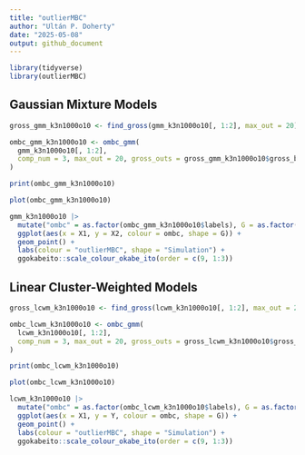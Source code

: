 ```yaml
---
title: "outlierMBC"
author: "Ultán P. Doherty"
date: "2025-05-08"
output: github_document
---
```


```r
library(tidyverse)
library(outlierMBC)
```

## Gaussian Mixture Models

```r
gross_gmm_k3n1000o10 <- find_gross(gmm_k3n1000o10[, 1:2], max_out = 20)

ombc_gmm_k3n1000o10 <- ombc_gmm(
  gmm_k3n1000o10[, 1:2],
  comp_num = 3, max_out = 20, gross_outs = gross_gmm_k3n1000o10$gross_bool
)

print(ombc_gmm_k3n1000o10)

plot(ombc_gmm_k3n1000o10)

gmm_k3n1000o10 |>
  mutate("ombc" = as.factor(ombc_gmm_k3n1000o10$labels), G = as.factor(G)) |>
  ggplot(aes(x = X1, y = X2, colour = ombc, shape = G)) +
  geom_point() +
  labs(colour = "outlierMBC", shape = "Simulation") +
  ggokabeito::scale_colour_okabe_ito(order = c(9, 1:3))
```

## Linear Cluster-Weighted Models

```r
gross_lcwm_k3n1000o10 <- find_gross(lcwm_k3n1000o10[, 1:2], max_out = 20)

ombc_lcwm_k3n1000o10 <- ombc_gmm(
  lcwm_k3n1000o10[, 1:2],
  comp_num = 3, max_out = 20, gross_outs = gross_lcwm_k3n1000o10$gross_bool
)

print(ombc_lcwm_k3n1000o10)

plot(ombc_lcwm_k3n1000o10)

lcwm_k3n1000o10 |>
  mutate("ombc" = as.factor(ombc_lcwm_k3n1000o10$labels), G = as.factor(G)) |>
  ggplot(aes(x = X1, y = Y, colour = ombc, shape = G)) +
  geom_point() +
  labs(colour = "outlierMBC", shape = "Simulation") +
  ggokabeito::scale_colour_okabe_ito(order = c(9, 1:3))
```
